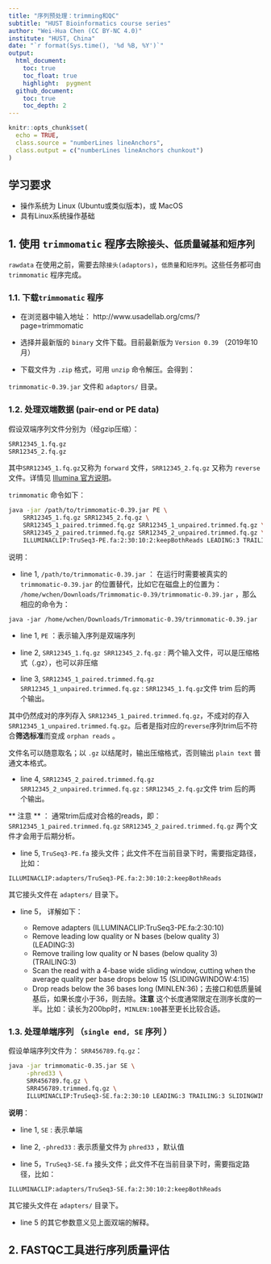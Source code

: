 ```yaml
---
title: "序列预处理：trimming和QC"
subtitle: "HUST Bioinformatics course series"
author: "Wei-Hua Chen (CC BY-NC 4.0)"
institute: "HUST, China"
date: "`r format(Sys.time(), '%d %B, %Y')`"
output:
  html_document:
    toc: true
    toc_float: true
    highlight:  pygment
  github_document:
    toc: true
    toc_depth: 2
---
```



```r
knitr::opts_chunk$set(
  echo = TRUE,
  class.source = "numberLines lineAnchors", 
  class.output = c("numberLines lineAnchors chunkout") 
)

```

## 学习要求

* 操作系统为 Linux (Ubuntu或类似版本)，或 MacOS
* 具有Linux系统操作基础

## 1. 使用 ``` trimmomatic ``` 程序去除```接头、低质量碱基和短序列```

```rawdata``` 在使用之前，需要去除```接头(adaptors)```，```低质量```和```短序列```。这些任务都可由 ``` trimmomatic ``` 程序完成。

### 1.1. 下载``` trimmomatic ``` 程序

* 在浏览器中输入地址： http://www.usadellab.org/cms/?page=trimmomatic

* 选择并最新版的 ``` binary ``` 文件下载。目前最新版为 ``` Version 0.39 ``` （2019年10月）

* 下载文件为 ``` .zip  ```  格式，可用 ``` unzip ``` 命令解压。会得到：

```trimmomatic-0.39.jar``` 文件和 ``` adaptors/ ``` 目录。

### 1.2. 处理双端数据 (pair-end or PE data)

假设双端序列文件分别为（经gzip压缩）：

```sh
SRR12345_1.fq.gz
SRR12345_2.fq.gz
```

其中```SRR12345_1.fq.gz```又称为  ``` forward ``` 文件，``` SRR12345_2.fq.gz ``` 又称为 ``` reverse ``` 文件。详情见 [Illumina 官方说明](https://support.illumina.com/bulletins/2016/04/fastq-files-explained.html)。

``` trimmomatic ``` 命令如下：

```sh
java -jar /path/to/trimmomatic-0.39.jar PE \
    SRR12345_1.fq.gz SRR12345_2.fq.gz \
    SRR12345_1_paired.trimmed.fq.gz SRR12345_1_unpaired.trimmed.fq.gz \
    SRR12345_2_paired.trimmed.fq.gz SRR12345_2_unpaired.trimmed.fq.gz \
    ILLUMINACLIP:TruSeq3-PE.fa:2:30:10:2:keepBothReads LEADING:3 TRAILING:3 MINLEN:36
```

说明：

* line 1, ``` /path/to/trimmomatic-0.39.jar ```  ： 在运行时需要被真实的 ``` trimmomatic-0.39.jar ``` 的位置替代，比如它在磁盘上的位置为： ``` /home/wchen/Downloads/Trimmomatic-0.39/trimmomatic-0.39.jar ``` ，那么相应的命令为：

``` java -jar /home/wchen/Downloads/Trimmomatic-0.39/trimmomatic-0.39.jar ```

* line 1, ``` PE ```  ：表示输入序列是双端序列

* line 2, ``` SRR12345_1.fq.gz SRR12345_2.fq.gz  ``` : 两个输入文件，可以是压缩格式（.gz），也可以非压缩

* line 3, ``` SRR12345_1_paired.trimmed.fq.gz SRR12345_1_unpaired.trimmed.fq.gz ``` : ```SRR12345_1.fq.gz```文件 trim 后的两个输出。

其中仍然成对的序列存入 ``` SRR12345_1_paired.trimmed.fq.gz ```，不成对的存入 ```  SRR12345_1_unpaired.trimmed.fq.gz  ```。后者是指对应的```reverse```序列trim后不符合**筛选标准**而变成 ``` orphan reads ``` 。

文件名可以随意取名；以 ```.gz``` 以结尾时，输出压缩格式，否则输出 ``` plain text ``` 普通文本格式。

* line 4, ``` SRR12345_2_paired.trimmed.fq.gz SRR12345_2_unpaired.trimmed.fq.gz ``` : ```SRR12345_2.fq.gz```文件 trim 后的两个输出。

** 注意 ** ：  通常trim后成对合格的reads，即： ``` SRR12345_1_paired.trimmed.fq.gz  ``` ``` SRR12345_2_paired.trimmed.fq.gz ``` 两个文件才会用于后期分析。

* line 5, ``` TruSeq3-PE.fa ``` 接头文件；此文件不在当前目录下时，需要指定路径，比如： 

``` ILLUMINACLIP:adapters/TruSeq3-PE.fa:2:30:10:2:keepBothReads ```

其它接头文件在 ``` adapters/ ``` 目录下。

* line 5， 详解如下：

  * Remove adapters (ILLUMINACLIP:TruSeq3-PE.fa:2:30:10)
  * Remove leading low quality or N bases (below quality 3) (LEADING:3)
  * Remove trailing low quality or N bases (below quality 3) (TRAILING:3)
  * Scan the read with a 4-base wide sliding window, cutting when the average quality per base drops below 15 (SLIDINGWINDOW:4:15)
  * Drop reads below the 36 bases long (MINLEN:36)；去接口和低质量碱基后，如果长度小于36，则去除。**注意** 这个长度通常限定在测序长度的一半。比如：读长为200bp时，```MINLEN:100```甚至更长比较合适。

### 1.3. 处理单端序列 （```single end, SE``` 序列 ）

假设单端序列文件为： ```SRR456789.fq.gz```：

```sh
java -jar trimmomatic-0.35.jar SE \
     -phred33 \
     SRR456789.fq.gz \
     SRR456789.trimmed.fq.gz \
     ILLUMINACLIP:TruSeq3-SE.fa:2:30:10 LEADING:3 TRAILING:3 SLIDINGWINDOW:4:15 MINLEN:36
```

**说明**：

* line 1, ``` SE ``` : 表示单端

* line 2, ``` -phred33 ``` : 表示质量文件为 ``` phred33 ``` ，默认值

* line 5，``` TruSeq3-SE.fa ``` 接头文件；此文件不在当前目录下时，需要指定路径，比如： 

``` ILLUMINACLIP:adapters/TruSeq3-SE.fa:2:30:10:2:keepBothReads ```

其它接头文件在 ``` adapters/ ``` 目录下。

* line 5  的其它参数意义见上面双端的解释。

## 2. FASTQC工具进行序列质量评估



